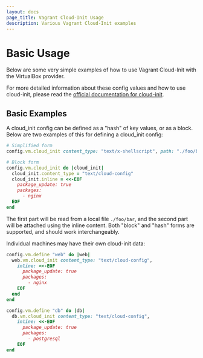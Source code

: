 ```yaml
---
layout: docs
page_title: Vagrant Cloud-Init Usage
description: Various Vagrant Cloud-Init examples
---
```


# Basic Usage

Below are some very simple examples of how to use Vagrant Cloud-Init with the VirtualBox provider.

For more detailed information about these config values and how to use cloud-init,
please read the [official documentation for cloud-init](https://cloudinit.readthedocs.io/en/latest/index.html).

## Basic Examples

A cloud_init config can be defined as a "hash" of key values, or as a block. Below
are two examples of this for defining a cloud_init config:

```ruby
# Simplified form
config.vm.cloud_init content_type: "text/x-shellscript", path: "./foo/bar.sh"

# Block form
config.vm.cloud_init do |cloud_init|
  cloud_init.content_type = "text/cloud-config"
  cloud_init.inline = <<-EOF
    package_update: true
    packages:
      - nginx
  EOF
end
```

The first part will be read from a local file `./foo/bar`, and the second part
will be attached using the inline content. Both "block" and "hash" forms are supported,
and should work interchangeably.

Individual machines may have their own cloud-init data:

```ruby
config.vm.define "web" do |web|
  web.vm.cloud_init content_type: "text/cloud-config",
    inline: <<-EOF
      package_update: true
      packages:
        - nginx
    EOF
  end
end

config.vm.define "db" do |db|
  db.vm.cloud_init content_type: "text/cloud-config",
    inline: <<-EOF
      package_update: true
      packages:
        - postgresql
    EOF
end
```
